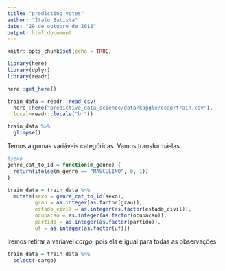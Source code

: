 ```yaml
---
title: "predicting-votes"
author: "Ítalo Batista"
date: "29 de outubro de 2018"
output: html_document
---
```


```r
knitr::opts_chunk$set(echo = TRUE)
```

```r
library(here)
library(dplyr)
library(readr)

here::get_here()

train_data = readr::read_csv(
  here::here("predictive_data_science/data/kaggle/ceap/train.csv"),
  local=readr::locale("br"))
```

```r
train_data %>%
  glimpse()
```

Temos algumas variáveis categóricas. Vamos transformá-las.

```r
#sexo
genre_cat_to_id = function(m_genre) {
  return(ifelse(m_genre == "MASCULINO", 0, 1))
}

train_data = train_data %>%
  mutate(sexo = genre_cat_to_id(sexo),
         grau = as.integer(as.factor(grau)),
         estado_civil = as.integer(as.factor(estado_civil)),
         ocupacao = as.integer(as.factor(ocupacao)),
         partido = as.integer(as.factor(partido)),
         uf = as.integer(as.factor(uf)))
```

Iremos retirar a variável _cargo_, pois ela é igual para todas as observações.

```r
train_data = train_data %>%
  select(-cargo)
```

```r

```
